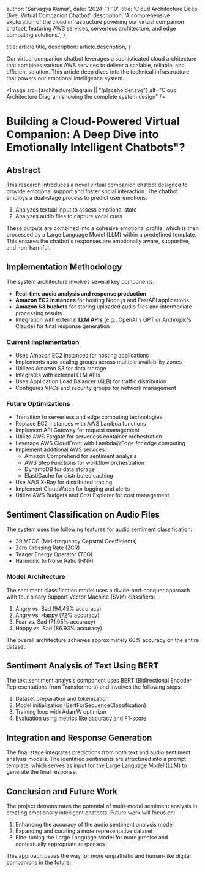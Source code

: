 
  author: 'Sarvagya Kumar',
  date: '2024-11-10',
  title: 'Cloud Architecture Deep Dive: Virtual Companion Chatbot',
  description:
    'A comprehensive exploration of the cloud infrastructure powering our virtual companion chatbot, featuring AWS services, serverless architecture, and edge computing solutions.',
}

  title: article.title,
  description: article.description,
}


Our virtual companion chatbot leverages a sophisticated cloud architecture that combines various AWS services to deliver a scalable, reliable, and efficient solution. This article deep dives into the technical infrastructure that powers our emotional intelligence system.

<Image src={architectureDiagram || "/placeholder.svg"} alt="Cloud Architecture Diagram showing the complete system design" />

# Building a Cloud-Powered Virtual Companion: A Deep Dive into Emotionally Intelligent Chatbots"?

## Abstract

This research introduces a novel virtual companion chatbot designed to provide emotional support and foster social interaction. The chatbot employs a dual-stage process to predict user emotions:

1. Analyzes textual input to assess emotional state
2. Analyzes audio files to capture vocal cues

These outputs are combined into a cohesive emotional profile, which is then processed by a Large Language Model (LLM) within a predefined template. This ensures the chatbot's responses are emotionally aware, supportive, and non-harmful.

## Implementation Methodology

The system architecture involves several key components:

- **Real-time audio analysis and response production**
- **Amazon EC2 instances** for hosting Node.js and FastAPI applications
- **Amazon S3 buckets** for storing uploaded audio files and intermediate processing results
- Integration with external **LLM APIs** (e.g., OpenAI's GPT or Anthropic's Claude) for final response generation

### Current Implementation

- Uses Amazon EC2 instances for hosting applications
- Implements auto-scaling groups across multiple availability zones
- Utilizes Amazon S3 for data storage
- Integrates with external LLM APIs
- Uses Application Load Balancer (ALB) for traffic distribution
- Configures VPCs and security groups for network management

### Future Optimizations

- Transition to serverless and edge computing technologies
- Replace EC2 instances with AWS Lambda functions
- Implement API Gateway for request management
- Utilize AWS Fargate for serverless container orchestration
- Leverage AWS CloudFront with Lambda@Edge for edge computing
- Implement additional AWS services:
  - Amazon Comprehend for sentiment analysis
  - AWS Step Functions for workflow orchestration
  - DynamoDB for data storage
  - ElastiCache for distributed caching
- Use AWS X-Ray for distributed tracing
- Implement CloudWatch for logging and alerts
- Utilize AWS Budgets and Cost Explorer for cost management

## Sentiment Classification on Audio Files

The system uses the following features for audio sentiment classification:

- 39 MFCC (Mel-frequency Cepstral Coefficients)
- Zero Crossing Rate (ZCR)
- Teager Energy Operator (TEO)
- Harmonic to Noise Ratio (HNR)

### Model Architecture

The sentiment classification model uses a divide-and-conquer approach with four binary Support Vector Machine (SVM) classifiers:

1. Angry vs. Sad (94.49% accuracy)
2. Angry vs. Happy (72% accuracy)
3. Fear vs. Sad (71.05% accuracy)
4. Happy vs. Sad (86.93% accuracy)

The overall architecture achieves approximately 60% accuracy on the entire dataset.

## Sentiment Analysis of Text Using BERT

The text sentiment analysis component uses BERT (Bidirectional Encoder Representations from Transformers) and involves the following steps:

1. Dataset preparation and tokenization
2. Model initialization (BertForSequenceClassification)
3. Training loop with AdamW optimizer
4. Evaluation using metrics like accuracy and F1-score

## Integration and Response Generation

The final stage integrates predictions from both text and audio sentiment analysis models. The identified sentiments are structured into a prompt template, which serves as input for the Large Language Model (LLM) to generate the final response.

## Conclusion and Future Work

The project demonstrates the potential of multi-modal sentiment analysis in creating emotionally intelligent chatbots. Future work will focus on:

1. Enhancing the accuracy of the audio sentiment analysis model
2. Expanding and curating a more representative dataset
3. Fine-tuning the Large Language Model for more precise and contextually appropriate responses

This approach paves the way for more empathetic and human-like digital companions in the future.
